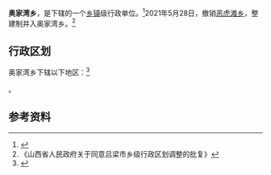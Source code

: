{{中国乡级行政区|14/11/23/204/000
| 政府驻地 = 奥家湾村
}}

'''奥家湾乡'''，是{{PRC admin/fullname|14/11/23/204/000|3}}下辖的一个[[乡镇|乡镇]]级行政单位。<ref>{{PRC admin/ref sgc|{{PRC admin/parent|14/11/23/204/000}}}}</ref>2021年5月28日，撤销[[恶虎滩乡|恶虎滩乡]]，整建制并入奥家湾乡。<ref>《山西省人民政府关于同意吕梁市乡级行政区划调整的批复》</ref>

== 行政区划 ==

奥家湾乡下辖以下地区：<ref>{{PRC admin/ref sgc|14/11/23/204/000}}</ref>

{{PRC admin/children|14/11/23/204/000}}。

== 参考资料 ==

{{reflist}}

{{PRC admin/navcat|14/11/23/204/000}}